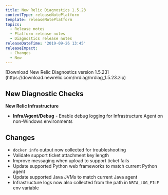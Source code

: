 ```yaml
---
title: New Relic Diagnostics 1.5.23
contentType: releaseNotePlatform
template: releaseNotePlatform
topics:
  - Release notes
  - Platform release notes
  - Diagnostics release notes
releaseDateTime: '2019-09-26 13:45'
releaseImpact:
  - Changes
  - New
---
```


<Callout variant="tip">
  [Download New Relic Diagnostics version 1.5.23](https://download.newrelic.com/nrdiag/nrdiag_1.5.23.zip)
</Callout>

## New Diagnostic Checks

**New Relic Infrastructure**

* **Infra/Agent/Debug** - Enable debug logging for Infrastructure Agent on non-Windows environments

## Changes

* `docker info` output now collected for troubleshooting
* Validate support ticket attachment key length
* Improve messaging when upload to support ticket fails
* Update supported Python web frameworks to match current Python agent
* Update supported Java JVMs to match current Java agent
* Infrastructure logs now also collected from the path in `NRIA_LOG_FILE` env variable
